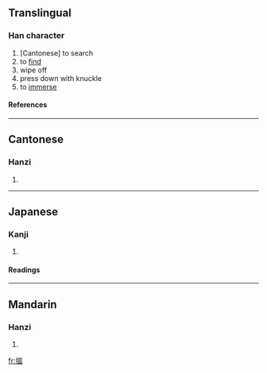 {{see|揾}}
==Translingual==

===Han character===
{{Han char|rn=64|rad=手|as=10|sn=13|four=5601<sub>7</sub>|canj=手田人廿 (QWOT)}}
# [Cantonese] to search
# to [[find]]
# wipe off
# press down with knuckle
# to [[immerse]]

====References====
{{Han ref|kx=0448.160|dkj=12520|dj=0799.100|hdz=31932.051|uh=6435|ud=25653|bh=DDAF|bd=56751}}

----
==Cantonese==

===Hanzi===
{{yue-hanzi|jyut=wan<sup>3</sup>, wan<sup>2</sup>|y=wan<sup>3</sup>, wan<sup>2</sup>}}
# {{defn|Cantonese}}

----
==Japanese==

===Kanji===
{{ja-kanji|grade=|rs=手10}}
# {{defn|Japanese}} 

====Readings====
{{ja-readings|on=[[おん]] (on)|kun=[[しずむ]] (shizumu), [[おさえる]] (osaeru)}}

----
==Mandarin==

===Hanzi===
{{cmn-hanzi|sim=揾|pin=[[wèn]] (wen4)|wg=wen<sup>4</sup>}}
# {{defn|Mandarin}}

[[fr:搵]]